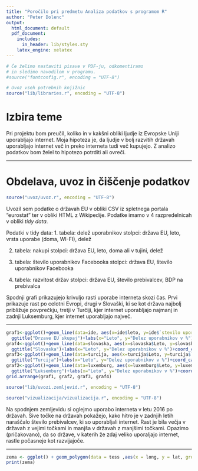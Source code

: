```yaml
---
title: "Poročilo pri predmetu Analiza podatkov s programom R"
author: "Peter Dolenc"
output:
  html_document: default
  pdf_document:
    includes:
      in_header: lib/styles.sty
    latex_engine: xelatex
---
```


```r
# Če želimo nastaviti pisave v PDF-ju, odkomentiramo
# in sledimo navodilom v programu.
#source("fontconfig.r", encoding = "UTF-8")

# Uvoz vseh potrebnih knjižnic
source("lib/libraries.r", encoding = "UTF-8")
```

# Izbira teme

Pri projektu bom preučil, koliko in v kakšni obliki ljudje iz Evropske Uniji uporabljajo internet. Moja hipoteza je, da ljudje v bolj razvitih državah uporabljajo internet več in preko interneta tudi več kupujejo. Z analizo podatkov bom želel to hipotezo potrditi ali ovreči.

***

# Obdelava, uvoz in čiščenje podatkov

```r
source("uvoz/uvoz.r", encoding = "UTF-8")
```

Uvozil sem podatke o državah EU v obliki CSV iz spletnega portala "eurostat" ter v obliki HTML z Wikipedije. Podatke imamo v 4 razpredelnicah v obliki *tidy data*.

Podatki v tidy data:
1. tabela: delež uporabnikov 
stolpci: država EU, leto, vrsta uporabe (doma, WI-FI), delež

2. tabela: nakupi
stolpci: država EU, leto, doma ali v tujini, delež

3. tabela: število uporabnikov Facebooka
stolpci: država EU, število uporabnikov Facebooka

4. tabela: razvitost držav
stolpci: država EU, število prebivalcev, BDP na prebivalca



<!-- *** -->

<!-- # Analiza in vizualizacija podatkov -->

<!-- ```{r vizualizacija, echo=FALSE, message=FALSE, warning=FALSE} -->
<!-- source("vizualizacija/vizualizacija.r", encoding = "UTF-8") -->
<!-- ``` -->

Spodnji grafi prikazujejo krivuljo rasti uporabe interneta skozi čas. Prvi prikazuje rast po celotni Evropi, drugi v Slovaški, ki se kot država najbolj približuje povprečkju, tretji v Turčiji, kjer internet uporabljajo najmanj in zadnji Luksemburg, kjer internet uporabljajo največ.

***
```r
graf1<-ggplot()+geom_line(data=ide, aes(x=ide$leto, y=ide$`stevilo uporabnikov`, group=1), colour="red")+geom_line(data=ide, aes(x=ide$leto, y=ide$`stevilo uporabnikovwifi`, group=1), colour="blue")+
  ggtitle("Drzave EU skupaj")+labs(x="Leto", y="Delez uporabnikov v %")+coord_cartesian(ylim = c(0, 100))+geom_text(aes(82, x=2015), label="INTERNET", colour="red")+geom_text(aes(y=50, x=2015), label="WIFI", colour="blue")
graf4<-ggplot()+geom_line(data=slovaska, aes(x=slovaska$Leto, y=slovaska$`Uporaba interneta`, group=1), colour="red")+geom_line(data=slovaska, aes(x=slovaska$Leto, y=slovaska$`Uporaba WIFI`, group=1), colour="blue")+
  ggtitle("Slovaska")+labs(x="Leto", y="Delez uporabnikov v %")+coord_cartesian(ylim = c(0, 100)) 
graf3<-ggplot()+geom_line(data=turcija, aes(x=turcija$Leto, y=turcija$`Uporaba interneta`, group=1), colour="red")+geom_line(data=turcija, aes(x=turcija$Leto, y=turcija$`Uporaba WIFI`, group=1), colour="blue")+
  ggtitle("Turcija")+labs(x="Leto", y="Delez uporabnikov v %")+coord_cartesian(ylim = c(0, 100)) 
graf2<-ggplot()+geom_line(data=luxemburg, aes(x=luxemburg$Leto, y=luxemburg$`Uporaba interneta`, group=1), colour="red")+geom_line(data=luxemburg, aes(x=luxemburg$Leto, y=luxemburg$`Uporaba WIFI`, group=1), colour="blue")+
  ggtitle("Luksemburg")+labs(x="Leto", y="Delez uporabnikov v %")+coord_cartesian(ylim = c(0, 100)) 
grid.arrange(graf1, graf2, graf3, graf4)
```

```r
source("lib/uvozi.zemljevid.r", encoding = "UTF-8")
```

```r
source("vizualizacija/vizualizacija.r", encoding = "UTF-8")
```

Na spodnjem zemljevidu si oglejmo uporabo interneta v letu 2016 po državah. Sive točke na državah pokažejo, kako hitro je v zadnjih letih 
naraščalo število prebivalcev, ki so uporabljali internet. Rast je bila večja v državah z vejimi točkami in manjša v državah z manjšimi točkami. Opazimo (pričakovano), da so države, v katerih že zdaj veliko uporaljajo internet, rastle počasneje kot razvijajoče.

***
```r
zema <- ggplot() + geom_polygon(data = tess ,aes(x = long, y = lat, group = group), fill=tess$`Uporaba interneta`)+coord_map()+geom_point(data=tess, aes(x=long, y=lat,group=1,fill=1, size=tess$Koeficient), color="gray")+coord_map(xlim = c(-25, 40), ylim = c(32, 72))+scale_size(name="T",range=c(0.2,1)) +scale_fill_identity(na.value = "white")
print(zema)
```